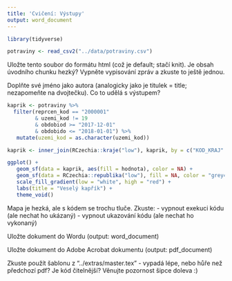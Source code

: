 ```yaml
---
title: 'Cvičení: Výstupy'
output: word_document
---
```


```r

library(tidyverse)

potraviny <- read_csv2("../data/potraviny.csv")

```

Uložte tento soubor do formátu html (což je default; stačí knit). Je obsah úvodního chunku hezký? Vypněte vypisování zpráv a zkuste to ještě jednou.


Doplňte své jméno jako autora (analogicky jako je titulek = title; nezapomeňte na dvojtečku). Co to udělá s výstupem?

```r
kaprik <- potraviny %>% 
  filter(reprcen_kod == "2000001"
         & uzemi_kod != 19
         & obdobiod >= "2017-12-01" 
         & obdobido <= "2018-01-01") %>% 
   mutate(uzemi_kod = as.character(uzemi_kod))

kaprik <- inner_join(RCzechia::kraje("low"), kaprik, by = c("KOD_KRAJ" = "uzemi_kod"))

ggplot() +
   geom_sf(data = kaprik, aes(fill = hodnota), color = NA) +
   geom_sf(data = RCzechia::republika("low"), fill = NA, color = "grey40") +
   scale_fill_gradient(low = "white", high = "red") +
   labs(title = "Veselý kapřík") +
   theme_void()

```

Mapa je hezká, ale s kódem se trochu tluče. Zkuste:
- vypnout exekuci kódu (ale nechat ho ukázaný)
- vypnout ukazování kódu (ale nechat ho vykonaný)

Uložte dokument do Wordu (output: word_document)

Uložte dokument do Adobe Acrobat dokumentu (output: pdf_document)

Zkuste použít šablonu z "../extras/master.tex" - vypadá lépe, nebo hůře než předchozí pdf? Je kód čitelnější? Věnujte pozornost šipce doleva :)